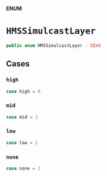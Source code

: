 **ENUM**

# `HMSSimulcastLayer`

```swift
public enum HMSSimulcastLayer : UInt
```

## Cases
### `high`

```swift
case high = 0
```

### `mid`

```swift
case mid = 1
```

### `low`

```swift
case low = 2
```

### `none`

```swift
case none = 3
```
